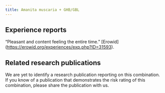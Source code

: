 ---
title: Amanita muscaria + GHB/GBL
---
## Experience reports

“Pleasant and content feeling the entire time.” [Erowid] (https://erowid.org/experiences/exp.php?ID=31593).

## Related research publications

We are yet to identify a research publication reporting on this combination. If you know of a publication that demonstrates the risk rating of this combination, please share the publication with us.


